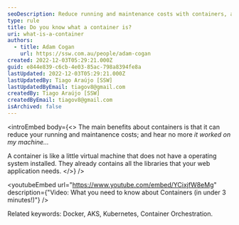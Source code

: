 ```yaml
---
seoDescription: Reduce running and maintenance costs with containers, a lightweight virtual machine that includes all libraries needed for web applications.
type: rule
title: Do you know what a container is?
uri: what-is-a-container
authors:
  - title: Adam Cogan
    url: https://ssw.com.au/people/adam-cogan
created: 2022-12-03T05:29:21.000Z
guid: e844e839-c6cb-4e03-85ac-798a8394fe8a
lastUpdated: 2022-12-03T05:29:21.000Z
lastUpdatedBy: Tiago Araújo [SSW]
lastUpdatedByEmail: tiagov8@gmail.com
createdBy: Tiago Araújo [SSW]
createdByEmail: tiagov8@gmail.com
isArchived: false
---
```


<introEmbed
  body={<>
The main benefits about containers is that it can reduce your running and maintanence costs; and hear no more _it worked on my machine..._

A container is like a little virtual machine that does not have a operating system installed. They already contains all the libraries that your web application needs.
  </>}
/>

<youtubeEmbed url="https://www.youtube.com/embed/YCixjfW8eMg" description={"Video: What you need to know about Containers (in under 3 minutes!)"} />


Related keywords: Docker, AKS, Kubernetes, Container Orchestration.
